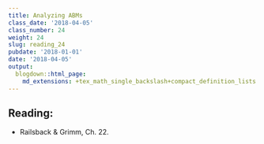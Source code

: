 ```yaml
---
title: Analyzing ABMs
class_date: '2018-04-05'
class_number: 24
weight: 24
slug: reading_24
pubdate: '2018-01-01'
date: '2018-04-05'
output:
  blogdown::html_page:
    md_extensions: +tex_math_single_backslash+compact_definition_lists
---
```

## Reading:

* Railsback & Grimm, Ch. 22.


